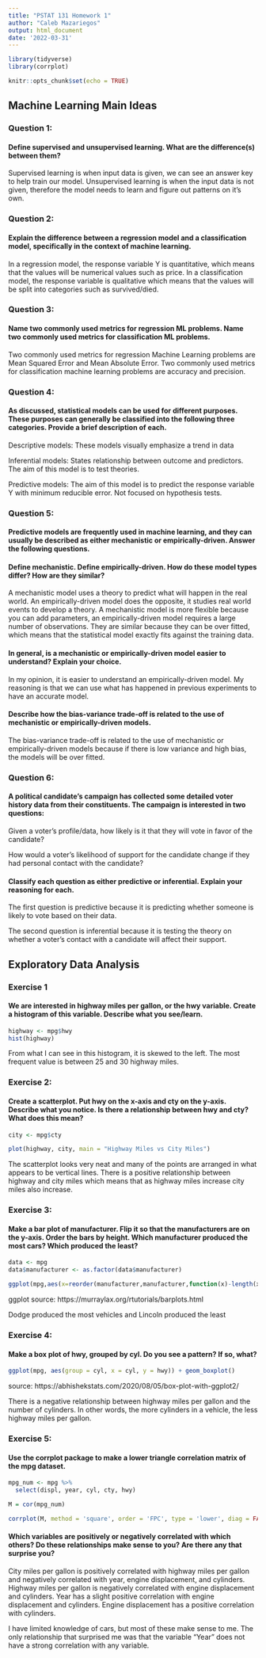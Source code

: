```yaml
---
title: "PSTAT 131 Homework 1"
author: "Caleb Mazariegos"
output: html_document
date: '2022-03-31'
---
```


```r
library(tidyverse)
library(corrplot)
```

```r
knitr::opts_chunk$set(echo = TRUE)
```
## Machine Learning Main Ideas


### Question 1:

#### Define supervised and unsupervised learning. What are the difference(s) between them?

Supervised learning is when input data is given, we can see an answer key to help train 
our model. Unsupervised learning is when the input data is not given, therefore the model
needs to learn and figure out patterns on it's own.

### Question 2:

#### Explain the difference between a regression model and a classification model, specifically in the context of machine learning.

In a regression model, the response variable Y is quantitative, which means that the values will be numerical 
values such as price. In a classification model, the response variable is qualitative which means that the values
will be split into categories such as survived/died.

### Question 3:

#### Name two commonly used metrics for regression ML problems. Name two commonly used metrics for classification ML problems.

Two commonly used metrics for regression Machine Learning problems are Mean Squared Error and Mean Absolute Error. Two commonly used metrics for classification machine learning problems are accuracy and precision. 


### Question 4:

#### As discussed, statistical models can be used for different purposes. These purposes can generally be classified into the following three categories. Provide a brief description of each.

Descriptive models: These models visually emphasize a trend in data

Inferential models: States relationship between outcome and predictors. The aim of this model is to test theories.

Predictive models: The aim of this model is to predict the response variable Y with minimum reducible error. Not focused on hypothesis tests. 



### Question 5:
#### Predictive models are frequently used in machine learning, and they can usually be described as either mechanistic or empirically-driven. Answer the following questions.

#### Define mechanistic. Define empirically-driven. How do these model types differ? How are they similar?

A mechanistic model uses a theory to predict what will happen in the real world. An empirically-driven model does the opposite, it studies real world events to develop a theory. A mechanistic model is more flexible because you can add parameters, an empirically-driven model requires a large number of observations. They are similar because they can be over fitted, which means that the statistical model exactly fits against the training data. 

#### In general, is a mechanistic or empirically-driven model easier to understand? Explain your choice.

In my opinion, it is easier to understand an empirically-driven model. My reasoning is that we can use what has happened in previous experiments to have an accurate model. 

#### Describe how the bias-variance trade-off is related to the use of mechanistic or empirically-driven models.

The bias-variance trade-off is related to the use of mechanistic or empirically-driven models because if there is low variance and high bias, the models will be over fitted. 

### Question 6:

#### A political candidate’s campaign has collected some detailed voter history data from their constituents. The campaign is interested in two questions:

Given a voter’s profile/data, how likely is it that they will vote in favor of the candidate?

How would a voter’s likelihood of support for the candidate change if they had personal contact with the candidate?

#### Classify each question as either predictive or inferential. Explain your reasoning for each.

The first question is predictive because it is predicting whether someone is likely to vote based on their data. 

The second question is inferential because it is testing the theory on whether a voter's contact with a candidate will affect their support.

## Exploratory Data Analysis

### Exercise 1
#### We are interested in highway miles per gallon, or the hwy variable. Create a histogram of this variable. Describe what you see/learn.

```r
highway <- mpg$hwy
hist(highway)
```

From what I can see in this histogram, it is skewed to the left. The most frequent value is between 25 and 30 highway miles. 

### Exercise 2:

#### Create a scatterplot. Put hwy on the x-axis and cty on the y-axis. Describe what you notice. Is there a relationship between hwy and cty? What does this mean?

```r
city <- mpg$cty

plot(highway, city, main = "Highway Miles vs City Miles")
```

The scatterplot looks very neat and many of the points are arranged in what appears to be vertical lines. There is a positive relationship between highway and city miles which means that as highway miles increase city miles also increase.

### Exercise 3:
#### Make a bar plot of manufacturer. Flip it so that the manufacturers are on the y-axis. Order the bars by height. Which manufacturer produced the most cars? Which produced the least?


```r
data <- mpg
data$manufacturer <- as.factor(data$manufacturer)

ggplot(mpg,aes(x=reorder(manufacturer,manufacturer,function(x)-length(x)),), horizontal = TRUE,) + geom_bar() + coord_flip() + xlab("Vehicles produced")
```

ggplot source: https://murraylax.org/rtutorials/barplots.html

Dodge produced the most vehicles and Lincoln produced the least

### Exercise 4:
#### Make a box plot of hwy, grouped by cyl. Do you see a pattern? If so, what?

```r
ggplot(mpg, aes(group = cyl, x = cyl, y = hwy)) + geom_boxplot()
```
source: https://abhishekstats.com/2020/08/05/box-plot-with-ggplot2/

There is a negative relationship between highway miles per gallon and the number of cylinders. In other words, the more cylinders in a vehicle, the less
highway miles per gallon. 

### Exercise 5:
#### Use the corrplot package to make a lower triangle correlation matrix of the mpg dataset.


```r
mpg_num <- mpg %>%
  select(displ, year, cyl, cty, hwy) 

M = cor(mpg_num)

corrplot(M, method = 'square', order = 'FPC', type = 'lower', diag = FALSE)

```

#### Which variables are positively or negatively correlated with which others? Do these relationships make sense to you? Are there any that surprise you?

City miles per gallon is positively correlated with highway miles per gallon and negatively correlated with year, engine displacement, and cylinders. 
Highway miles per gallon is negatively correlated with engine displacement and cylinders.
Year has a slight positive correlation with engine displacement and cylinders.
Engine displacement has a positive correlation with cylinders.

I have limited knowledge of cars, but most of these make sense to me. The only relationship that surprised me was that the variable "Year" does not have a strong correlation with any variable. 
